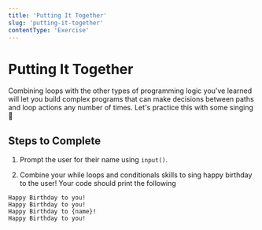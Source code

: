 ```yaml
---
title: 'Putting It Together'
slug: 'putting-it-together'
contentType: 'Exercise'
---
```


# Putting It Together

Combining loops with the other types of programming logic you've learned will let you build complex
programs that can make decisions between paths and loop actions any number of times. Let's practice
this with some singing :cake:

## Steps to Complete

1. Prompt the user for their name using `input()`.

2. Combine your while loops and conditionals skills to sing happy birthday to the user! Your code
   should print the following

```
Happy Birthday to you!
Happy Birthday to you!
Happy Birthday to {name}!
Happy Birthday to you!
```

<Exercise contentSrc="@makeschool2/T7-PuttingItTogether" title="Putting It Together" />
